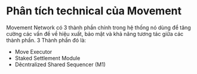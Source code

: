 # Phân tích technical của Movement

Movement Network có 3 thành phần chính trong hệ thống nó dùng để tăng cường các vấn đề về hiệu xuất, bảo mật và khả năng tương tác giữa các thành phần. 3 Thành phần đó là:

- Move Executor
- Staked Settlement Module
- Dêcntralized Shared Sequencer (M1)
